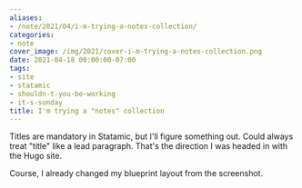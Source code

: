 ```yaml
---
aliases:
- /note/2021/04/i-m-trying-a-notes-collection/
categories:
- note
cover_image: /img/2021/cover-i-m-trying-a-notes-collection.png
date: 2021-04-18 00:00:00-07:00
tags:
- site
- statamic
- shouldn-t-you-be-working
- it-s-sunday
title: I'm trying a "notes" collection
---
```


Titles are mandatory in Statamic, but I'll figure something out.
Could always treat "title" like a lead paragraph.
That's the direction I was headed in with the Hugo site.

Course, I already changed my blueprint layout from the screenshot.